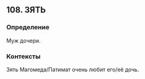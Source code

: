 ## 108. ЗЯТЬ
### Определение
Муж дочери.

### Контексты
Зять Магомеда/Патимат очень любит его/её дочь.

